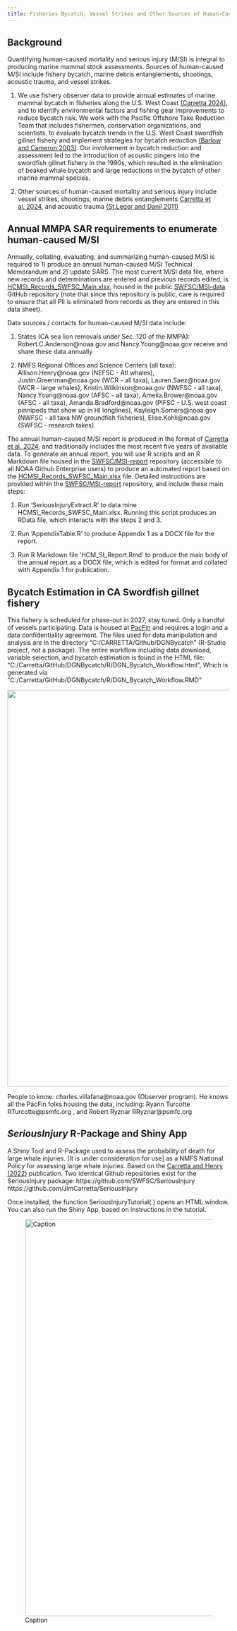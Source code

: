 ```yaml
---
title: Fisheries Bycatch, Vessel Strikes and Other Sources of Human-Caused Mortality
---
```


## Background

Quantifying human-caused mortality and serious injury (M/SI) is integral to producing marine mammal stock assessments. Sources of human-caused M/SI include fishery bycatch, marine debris entanglements, shootings, acoustic trauma, and vessel strikes.

1.  We use fishery observer data to provide annual estimates of marine mammal bycatch in fisheries along the U.S. West Coast [(Carretta 2024)](https://repository.library.noaa.gov/view/noaa/61363), and to identify environmental factors and fishing gear improvements to reduce bycatch risk. We work with the Pacific Offshore Take Reduction Team that includes fishermen, conservation organizations, and scientists, to evaluate bycatch trends in the U.S. West Coast swordfish gillnet fishery and implement strategies for bycatch reduction [(Barlow and Cameron 2003)](https://onlinelibrary.wiley.com/doi/abs/10.1111/j.1748-7692.2003.tb01108.x). Our involvement in bycatch reduction and assessment led to the introduction of acoustic pingers into the swordfish gillnet fishery in the 1990s, which resulted in the elimination of beaked whale bycatch and large reductions in the bycatch of other marine mammal species.

2.  Other sources of human-caused mortality and serious injury include vessel strikes, shootings, marine debris entanglements [Carretta et al. 2024](https://repository.library.noaa.gov/view/noaa/66175), and acoustic trauma [(St.Leger and Danil 2011)](https://www.ingentaconnect.com/content/mts/mtsj/2011/00000045/00000006/art00012)

## Annual MMPA SAR requirements to enumerate human-caused M/SI

Annually, collating, evaluating, and summarizing human-caused M/SI is required to 1) produce an annual human-caused M/SI Technical Memorandum and 2) update SARS. The most current M/SI data file, where new records and determinations are entered and previous records edited, is [HCMSI_Records_SWFSC_Main.xlsx](https://github.com/SWFSC/MSI-data/blob/main/data/HCMSI_Records_SWFSC_Main.xlsx), housed in the public [SWFSC/MSI-data](https://github.com/SWFSC/MSI-data) GitHub repository (note that since this repository is public, care is required to ensure that all PII is eliminated from records as they are entered in this data sheet). 

Data sources / contacts for human-caused M/SI data include:

1. States (CA sea lion removals under Sec. 120 of the MMPA): Robert.C.Anderson@noaa.gov and Nancy.Young@noaa.gov receive and share these data annually

2. NMFS Regional Offices and Science Centers (all taxa): Allison.Henry@noaa.gov (NEFSC - Atl whales), Justin.Greenman@noaa.gov (WCR - all taxa), Lauren.Saez@noaa.gov (WCR - large whales), Kristin.Wilkinson@noaa.gov (NWFSC - all taxa), Nancy.Young@noaa.gov (AFSC - all taxa), Amelia.Brower@noaa.gov (AFSC - all taxa), Amanda.Bradford@noaa.gov (PIFSC - U.S. west coast pinnipeds that show up in HI longlines), Kayleigh.Somers@noaa.gov (NWFSC - all taxa NW groundfish fisheries), Elise.Kohli@noaa.gov (SWFSC - research takes).

The annual human-caused M/SI report is produced in the format of [Carretta et al. 2024](https://repository.library.noaa.gov/view/noaa/66175), and traditionally includes the most recent five years of available data. To generate an annual report, you will use R scripts and an R Markdown file housed in the [SWFSC/MSI-report](https://github.com/SWFSC/MSI-report) repository (accessible to all NOAA Github Enterprise users) to produce an automated report based on the [HCMSI_Records_SWFSC_Main.xlsx](https://github.com/SWFSC/MSI-data/blob/main/data/HCMSI_Records_SWFSC_Main.xlsx) file. Detailed instructions are provided within the [SWFSC/MSI-report](https://github.com/SWFSC/MSI-report) repository, and include these main steps:

1. Run 'SeriousInjuryExtract.R' to data mine HCMSI_Records_SWFSC_Main.xlsx. Running this script produces an RData file, which interacts with the steps 2 and 3.

2. Run 'AppendixTable.R' to produce Appendix 1 as a DOCX file for the report. 

3. Run R Markdown file 'HCM_SI_Report.Rmd' to produce the main body of the annual report as a DOCX file, which is edited for format and collated with Appendix 1 for publication. 

## Bycatch Estimation in CA Swordfish gillnet fishery

This fishery is scheduled for phase-out in 2027, stay tuned. Only a handful of vessels participating. Data is housed at [PacFin](https://reports.psmfc.org/pacfin/f?p=501:1000) and requires a login and a data confidentiality agreement. The files used for data manipulation and analysis are in the directory “C:/CARRETTA/Github/DGNBycatch” (R-Studio project, not a package). The entire workflow including data download, variable selection, and bycatch estimation is found in the HTML file: “C:/Carretta/GitHub/DGNBycatch/R/DGN_Bycatch_Workflow.html”, Which is generated via “C:/Carretta/GitHub/DGNBycatch/R/DGN_Bycatch_Workflow.RMD”

![](images/DGN_Bycatch.PNG){width="900"}

People to know: charles.villafana@noaa.gov (Observer program). He knows all the PacFin folks housing the data, including: Ryann Turcotte RTurcotte@psmfc.org , and Robert Ryznar RRyznar@psmfc.org

## *SeriousInjury* R-Package and Shiny App

A Shiny Tool and R-Package used to assess the probability of death for large whale injuries. [It is under consideration for use] as a NMFS National Policy for assessing large whale injuries. Based on the [Carretta and Henry (2022)](https://www.frontiersin.org/journals/marine-science/articles/10.3389/fmars.2022.863070/full) publication. Two identical Github repositories exist for the SeriousInjury package: https://github.com/SWFSC/SeriousInjury https://github.com/JimCarretta/SeriousInjury

Once installed, the function SeriousInjuryTutorial( ) opens an HTML window. You can also run the Shiny App, based on instructions in the tutorial.

![Caption](images/SeriousInjuryShiny.png){width="900"}
